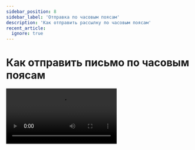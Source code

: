 ```yaml
---
sidebar_position: 8
sidebar_label: 'Отправка по часовым поясам'
description: 'Как отправить рассылку по часовым поясам'
recent_article:
  ignore: true
---
```



# Как отправить письмо по часовым поясам

<Video src="https://rutube.ru/play/embed/52a1a1041691bc281c68e10a618ca3b3/" />

**Читайте также:**<br/>
[Как отправить письмо по часовым поясам](https://docs.sendsay.ru/email-campaigns/create-your-campaign/send-by-time-zone)
